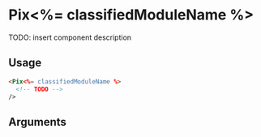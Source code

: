 

<Meta of={ComponentStories} />

# Pix<%= classifiedModuleName %>

TODO: insert component description

<Story of={ComponentStories.Default} height={60} />

## Usage

```html
<Pix<%= classifiedModuleName %>
  <!-- TODO -->
/>
```

## Arguments

<ArgTypes />
